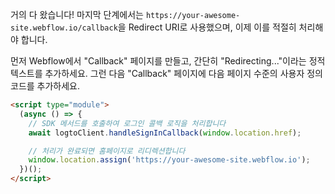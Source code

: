 거의 다 왔습니다! 마지막 단계에서는 `https://your-awesome-site.webflow.io/callback`을 Redirect URI로 사용했으며, 이제 이를 적절히 처리해야 합니다.

먼저 Webflow에서 "Callback" 페이지를 만들고, 간단히 "Redirecting..."이라는 정적 텍스트를 추가하세요. 그런 다음 "Callback" 페이지에 다음 페이지 수준의 사용자 정의 코드를 추가하세요.

```html
<script type="module">
  (async () => {
    // SDK 메서드를 호출하여 로그인 콜백 로직을 처리합니다
    await logtoClient.handleSignInCallback(window.location.href);

    // 처리가 완료되면 홈페이지로 리디렉션합니다
    window.location.assign('https://your-awesome-site.webflow.io');
  })();
</script>
```
